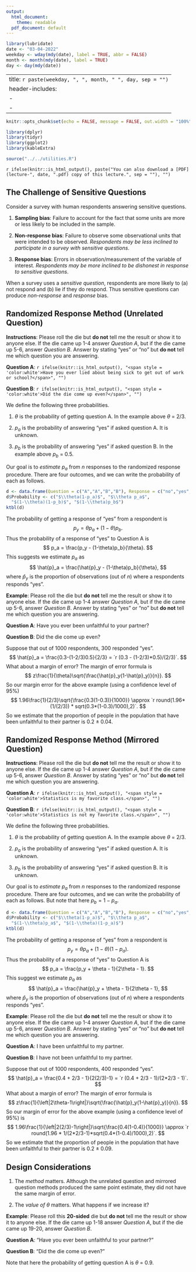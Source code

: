 ```yaml
---
output:
  html_document:
    theme: readable
  pdf_document: default
---
```


```r
library(lubridate)
date <- "03-04-2022"
weekday <- wday(mdy(date), label = TRUE, abbr = FALSE)
month <- month(mdy(date), label = TRUE)
day <- day(mdy(date))
```

---
title: `r paste(weekday, ", ", month, " ", day, sep = "")`
header-includes:
  - \usepackage{float}
  - \usepackage{booktabs}
---

```r
knitr::opts_chunk$set(echo = FALSE, message = FALSE, out.width = "100%", fig.width = 9, fig.align = "center", cache = FALSE, dev = ifelse(knitr::is_html_output(), "png", "pdf"))
```

```r
library(dplyr)
library(tidyr)
library(ggplot2)
library(kableExtra)
```

```r
source("../../utilities.R")
```

`r ifelse(knitr::is_html_output(), paste("You can also download a [PDF](lecture-", date, ".pdf) copy of this lecture.", sep = ""), "")`


## The Challenge of Sensitive Questions

Consider a survey with human respondents answering sensitive questions. 

1. **Sampling bias**: Failure to account for the fact that some units are more or less likely to be included in the sample. 

2. **Non-response bias**: Failure to observe some observational units that were intended to be observed. *Respondents may be less inclined to participate in a survey with sensitive questions*. 

3. **Response bias**: Errors in observation/measurement of the variable of interest. *Respondents may be more inclined to be dishonest in response to sensitive questions*. 

When a survey uses a *sensitive question*, respondents are more likely to (a) not respond and (b) lie if they do respond. Thus sensitive questions can produce *non-response* and *response* bias. 

\pagebreak

## Randomized Response Method (Unrelated Question)

**Instructions**: Please roll the die but **do not** tell me the result or show it to anyone else. If the die came up 1-4 answer *Question A*, but if the die came up 5-6, answer *Question B*. Answer by stating "yes" or "no" but **do not** tell me which question you are answering.

**Question A**: `r ifelse(knitr::is_html_output(), "<span style = 'color:white'>Have you ever lied about being sick to get out of work or school?</span>", "")`

**Question B**: `r ifelse(knitr::is_html_output(), "<span style = 'color:white'>Did the die come up even?</span>", "")`

We define the following three probabilities. 

1. $\theta$ is the probability of getting question A. In the example above $\theta$ = 2/3.

2. $p_a$ is the probability of answering "yes" if asked question A. It is unknown. 

3. $p_b$ is the  probability of answering "yes" if asked question B. In the example above $p_b$ = 0.5.

Our goal is to *estimate* $p_a$ from $n$ responses to the randomized response procedure. There are four outcomes, and we can write the probability of each as follows.
```r
d <- data.frame(Question = c("A","A","B","B"), Response = c("no","yes","no","yes"))
d$Probability <- c("$\\theta(1-p_a)$", "$\\theta p_a$", 
  "$(1-\\theta)(1-p_b)$", "$(1-\\theta)p_b$")
ktbl(d)
```
The probability of getting a response of "yes" from a respondent is
$$
  p_y = \theta p_a + (1-\theta) p_b.
$$
Thus the probability of a response of "yes" to Question A is
$$
  p_a = \frac{p_y - (1-\theta)p_b}{\theta}.
$$
This suggests we estimate $p_a$ as
$$
  \hat{p}_a = \frac{\hat{p}_y - (1-\theta)p_b}{\theta},
$$
where $\hat{p}_y$ is the proportion of observations (out of $n$) where a respondents responds "yes". 

**Example**: Please roll the die but **do not** tell me the result or show it to anyone else. If the die came up 1-4 answer *Question A*, but if the die came up 5-6, answer *Question B*. Answer by stating "yes" or "no" but **do not** tell me which question you are answering.

**Question A**: Have you ever been unfaithful to your partner?

**Question B**: Did the die come up even?

Suppose that out of 1000 respondents, 300 responded "yes". 
$$
  \hat{p}_a = \frac{0.3-(1-2/3)0.5}{2/3} = `r (0.3 - (1-2/3)*0.5)/(2/3)`. 
$$
What about a margin of error? The margin of error formula is
$$
  z\frac{1}{\theta}\sqrt{\frac{\hat{p}_y(1-\hat{p}_y)}{n}}.
$$
So our margin error for the above example (using a confidence level of 95%)
$$
  1.96\frac{1}{2/3}\sqrt{\frac{0.3(1-0.3)}{1000}} \approx `r round(1.96*(1/(2/3)) * sqrt(0.3*(1-0.3)/1000),2)`.
$$
So we estimate that the proportion of people in the population that have been unfaithful to their partner is 0.2 $\pm$ 0.04.

\pagebreak

## Randomized Response Method (Mirrored Question)

**Instructions**: Please roll the die but **do not** tell me the result or show it to anyone else. If the die came up 1-4 answer *Question A*, but if the die came up 5-6, answer *Question B*. Answer by stating "yes" or "no" but **do not** tell me which question you are answering.

**Question A**: `r ifelse(knitr::is_html_output(), "<span style = 'color:white'>Statistics is my favorite class.</span>", "")`

**Question B**: `r ifelse(knitr::is_html_output(), "<span style = 'color:white'>Statistics is not my favorite class.</span>", "")`

We define the following three probabilities.

1. $\theta$ is the probability of getting question A. In the example above $\theta$ = 2/3.

2. $p_a$ is the probability of answering "yes" if asked question A. It is unknown. 

3. $p_b$ is the  probability of answering "yes" if asked question B. It is unknown.

Our goal is to *estimate* $p_a$ from $n$ responses to the randomized response procedure. There are four outcomes, and we can write the probability of each as follows. But note that here $p_b = 1-p_a$. 
```r
d <- data.frame(Question = c("A","A","B","B"), Response = c("no","yes","no","yes"))
d$Probability <- c("$\\theta(1-p_a)$", "$\\theta p_a$", 
  "$(1-\\theta)p_a$", "$(1-\\theta)(1-p_a)$")
ktbl(d)
```
The probability of getting a response of "yes" from a respondent is
$$
  p_y = \theta p_a + (1-\theta)(1-p_a).
$$
Thus the probability of a response of "yes" to Question A is
$$
  p_a = \frac{p_y + \theta - 1}{2\theta - 1}.
$$
This suggest we estimate $p_a$ as
$$
  \hat{p}_a = \frac{\hat{p}_y + \theta - 1}{2\theta - 1},
$$
where $\hat{p}_y$ is the proportion of observations (out of $n$) where a respondents responds "yes". 

**Example**: Please roll the die but **do not** tell me the result or show it to anyone else. If the die came up 1-4 answer *Question A*, but if the die came up 5-6, answer *Question B*. Answer by stating "yes" or "no" but **do not** tell me which question you are answering.

**Question A**: I have been unfaithful to my partner.

**Question B**: I have not been unfaithful to my partner.

Suppose that out of 1000 respondents, 400 responded "yes".
$$
  \hat{p}_a = \frac{0.4 + 2/3 - 1}{2(2/3)-1} = 
  `r (0.4 + 2/3 - 1)/(2*2/3 - 1)`.
$$
What about a margin of error? The margin of error formula is
$$
z\frac{1}{\left|2\theta-1\right|}\sqrt{\frac{\hat{p}_y(1-\hat{p}_y)}{n}}.
$$
So our margin of error for the above example (using a confidence level of 95%) is
$$
  1.96\frac{1}{\left|2(2/3)-1\right|}\sqrt{\frac{0.4(1-0.4)}{1000}} \approx
  `r round(1.96 * 1/(2*2/3-1)*sqrt(0.4*(1-0.4)/1000),2)`. 
$$
So we estimate that the proportion of people in the population that have been unfaithful to their partner is 0.2 $\pm$ 0.09.

## Design Considerations

1. The *method* matters. Although the unrelated question and mirrored question methods produced the same point estimate, they did not have the same margin of error.

2. The *value of $\theta$* matters. What happens if we increase it?

**Example**: Please roll this **20-sided** die but **do not** tell me the result or show it to anyone else. If the die came up 1-18 answer *Question A*, but if the die came up 19-20, answer *Question B*.

**Question A**: "Have you ever been unfaithful to your partner?"

**Question B**: "Did the die come up even?"

Note that here the probability of getting question A is $\theta$ = 0.9. 

